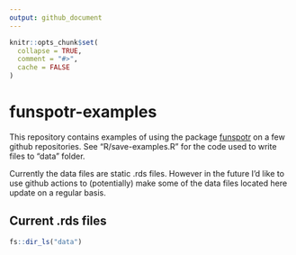 ```yaml
---
output: github_document
---
```


<!-- README.md is generated from README.Rmd. Please edit that file -->

```r
knitr::opts_chunk$set(
  collapse = TRUE,
  comment = "#>",
  cache = FALSE
)
```

# funspotr-examples

This repository contains examples of using the package [funspotr](https://github.com/brshallo/funspotr) on a few github repositories. See "R/save-examples.R" for the code used to write files to "data" folder.

Currently the data files are static .rds files. However in the future I'd like to use github actions to (potentially) make some of the data files located here update on a regular basis.

## Current .rds files

```r
fs::dir_ls("data")
```

